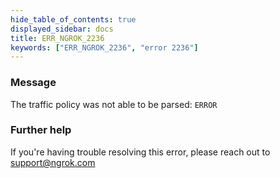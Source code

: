 ```yaml
---
hide_table_of_contents: true
displayed_sidebar: docs
title: ERR_NGROK_2236
keywords: ["ERR_NGROK_2236", "error 2236"]
---
```


### Message

The traffic policy was not able to be parsed:
`ERROR`

### Further help

If you're having trouble resolving this error, please reach out to [support@ngrok.com](mailto:support@ngrok.com?subject=Help%20with%20ERR_NGROK_2236)
